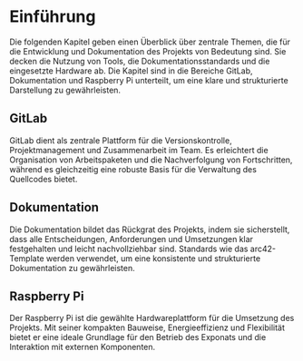 # Einführung

Die folgenden Kapitel geben einen Überblick über zentrale Themen, die für die Entwicklung und Dokumentation des Projekts von Bedeutung sind. Sie decken die Nutzung von Tools, die Dokumentationsstandards und die eingesetzte Hardware ab. Die Kapitel sind in die Bereiche GitLab, Dokumentation und Raspberry Pi unterteilt, um eine klare und strukturierte Darstellung zu gewährleisten.

## GitLab

GitLab dient als zentrale Plattform für die Versionskontrolle, Projektmanagement und Zusammenarbeit im Team. Es erleichtert die Organisation von Arbeitspaketen und die Nachverfolgung von Fortschritten, während es gleichzeitig eine robuste Basis für die Verwaltung des Quellcodes bietet.

## Dokumentation

Die Dokumentation bildet das Rückgrat des Projekts, indem sie sicherstellt, dass alle Entscheidungen, Anforderungen und Umsetzungen klar festgehalten und leicht nachvollziehbar sind. Standards wie das arc42-Template werden verwendet, um eine konsistente und strukturierte Dokumentation zu gewährleisten.

## Raspberry Pi

Der Raspberry Pi ist die gewählte Hardwareplattform für die Umsetzung des Projekts. Mit seiner kompakten Bauweise, Energieeffizienz und Flexibilität bietet er eine ideale Grundlage für den Betrieb des Exponats und die Interaktion mit externen Komponenten.